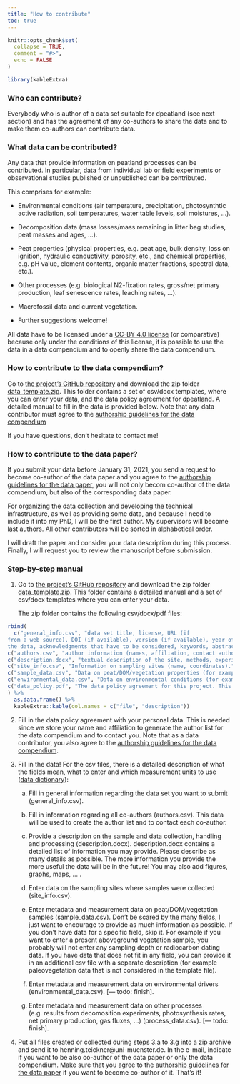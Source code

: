 ```yaml
---
title: "How to contribute"
toc: true
---
```


```r
knitr::opts_chunk$set(
  collapse = TRUE,
  comment = "#>",
  echo = FALSE
)
```

```r
library(kableExtra)
```

### Who can contribute?

Everybody who is author of a data set suitable for dpeatland (see next section) and has the agreement of any co-authors to share the data and to make them co-authors can contribute data.

### What data can be contributed?

Any data that provide information on peatland processes can be contributed. In particular, data from individual lab or field experiments or observational studies published or unpublished can be contributed.  

This comprises for example:  

- Environmental conditions (air temperature, precipitation, photosynthtic active radiation, soil temperatures, water table levels, soil moistures, ...).  

- Decomposition data (mass losses/mass remaining in litter bag studies, peat masses and ages, ...).  

- Peat properties (physical properties, e.g. peat age, bulk density, loss on ignition, hydraulic conductivity, porosity, etc., and chemical properties, e.g. pH value, element contents, organic matter fractions, spectral data, etc.).  

- Other processes (e.g. biological N$2$-fixation rates, gross/net primary production, leaf senescence rates, leaching rates, ...).  

- Macrofossil data and current vegetation.  

- Further suggestions welcome!  

All data have to be licensed under a [CC-BY 4.0 license](https://creativecommons.org/licenses/by/4.0/deed.en) (or comparative) because only under the conditions of this license, it is possible to use the data in a data compendium and to openly share the data compendium.  

### How to contribute to the data compendium?

Go to [the project's GitHub repository](https://github.com/henningte/dpeatland) and download the zip folder [data_template.zip](https://github.com/henningte/dpeatland/blob/master/data_template.zip). This folder contains a set of csv/docx templates, where you can enter your data, and the data policy agreement for dpeatland. A detailed manual to fill in the data is provided below. Note that any data contributor must agree to the [authorship guidelines for the data compendium](a06-Authorship-guidelines-for-dpeatland.html)

If you have questions, don't hesitate to contact me!

### How to contribute to the data paper?

If you submit your data before January 31, 2021, you send a request to become co-author of the data paper and you agree to the [authorship guidelines for the data paper](a07-Authorship-guidelines-for-the-data-paper.html), you will not only becom co-author of the data compendium, but also of the corresponding data paper.

For organizing the data collection and developing the technical infrastructure, as well as providing some data, and because I need to include it into my PhD, I will be the first author. My supervisors will become last authors. All other contributors will be sorted in alphabetical order.

I will draft the paper and consider your data description during this process. Finally, I will request you to review the manuscript before submission.

### Step-by-step manual

1. Go to [the project's GitHub repository](https://github.com/henningte/dpeatland) and download the zip folder [data_template.zip](https://github.com/henningte/dpeatland/blob/master/data_template.zip). This folder contains a detailed manual and a set of csv/docx templates where you can enter your data.

    The zip folder contains the following csv/docx/pdf files:

```r
rbind(
  c("general_info.csv", "data set title, license, URL (if
from a web source), DOI (if available), version (if available), year of creation, a statement how to cite
the data, acknowledgments that have to be considered, keywords, abstract."),
c("authors.csv", "author information (names, affiliation, contact author)."),
c("description.docx", "textual description of the site, methods, experimental manipulations, ..."),
c("site_info.csv", "Information on sampling sites (name, coordinates)."),
c("sample_data.csv", "Data on peat/DOM/vegetation properties (for example peat age, N content, ...)."),
c("environmental_data.csv", "Data on environmental conditions (for example air tmeperature, precipitation, water table depth, soil temperature, ...)."),
c("data_policy.pdf", "The data policy agreement for this project. This is required since we collect your name, mail address and affiliation.")
) %>%
  as.data.frame() %>%
  kableExtra::kable(col.names = c("file", "description"))
```

2. Fill in the data policy agreement with your personal data. This is needed since we store your name and affiliation to generate the author list for the data compendium and to contact you. Note that as a data contributor, you also agree to the [authorship guidelines for the data compendium](a06-Authorship-guidelines-for-dpeatland.html).

3. Fill in the data! For the csv files, there is a detailed description of what the fields mean, what to enter and which measurement units to use ([data dictionary](a04-Data-dictionary.html)):

    a. Fill in general information regarding the data set you want to submit (general_info.csv).
    
    b. Fill in information regarding all co-authors (authors.csv). This data will be used to create the author list and to contact each co-author.
    
    c. Provide a description on the sample and data collection, handling and processing (description.docx). description.docx contains a detailed list of information you may provide. Please describe as many details as possible. The more information you provide the more useful the data will be in the future! You may also add figures, graphs, maps, ... .
    
    d. Enter data on the sampling sites where samples were collected (site_info.csv).
    
    e. Enter metadata and measurement data on peat/DOM/vegetation samples (sample_data.csv). Don't be scared by the many fields, I just want to encourage to provide as much information as possible. If you don't have data for a specific field, skip it. For example if you want to enter a present aboveground vegetation sample, you probably will not enter any sampling depth or radiocarbon dating data. If you have data that does not fit in any field, you can provide it in an additional csv file with a separate description (for example paleovegetation data that is not considered in the template file).
    
    f. Enter metadata and measurement data on environmental drivers (environmental_data.csv). [--- todo: finish].
        
    g. Enter metadata and measurement data on other processes (e.g. results from decomosition experiments, photosynthesis rates, net primary production, gas fluxes, ...) (process_data.csv). [--- todo: finish].
    
4. Put all files created or collected during steps 3.a to 3.g into a zip archive and send it to henning.teickner@uni-muenster.de. In the e-mail, indicate if you want to be also co-author of the data paper or only the data compendium. Make sure that you agree to the [authorship guidelines for the data paper](a07-Authorship-guidelines-for-the-data-paper.html) if you want to become co-author of it. That's it!
